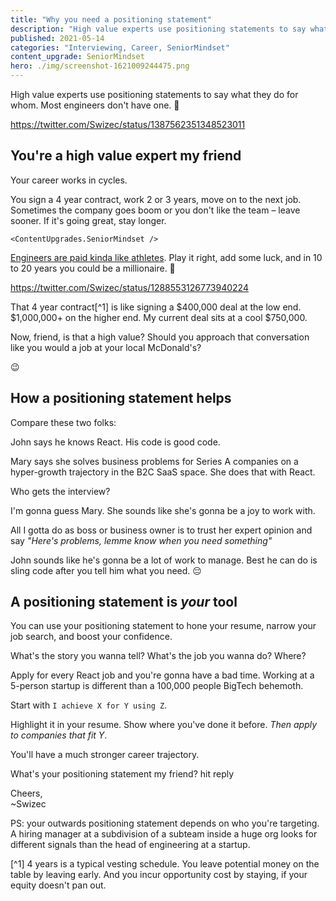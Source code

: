 ```yaml
---
title: "Why you need a positioning statement"
description: "High value experts use positioning statements to say what they do for whom. Most engineers don't have one. 🤨"
published: 2021-05-14
categories: "Interviewing, Career, SeniorMindset"
content_upgrade: SeniorMindset
hero: ./img/screenshot-1621009244475.png
---
```



High value experts use positioning statements to say what they do for whom. Most engineers don't have one. 🤨

https://twitter.com/Swizec/status/1387562351348523011

## You're a high value expert my friend

Your career works in cycles.

You sign a 4 year contract, work 2 or 3 years, move on to the next job. Sometimes the company goes boom or you don't like the team – leave sooner. If it's going great, stay longer.

`<ContentUpgrades.SeniorMindset />`

[Engineers are paid kinda like athletes](https://swizec.com/blog/what-if-engineers-were-paid-like-athletes/). Play it right, add some luck, and in 10 to 20 years you could be a millionaire. 🤑

https://twitter.com/Swizec/status/1288553126773940224

That 4 year contract[^1] is like signing a $400,000 deal at the low end. $1,000,000+ on the higher end. My current deal sits at a cool $750,000.

Now, friend, is that a high value? Should you approach that conversation like you would a job at your local McDonald's?

😉

## How a positioning statement helps

Compare these two folks:

John says he knows React. His code is good code.

Mary says she solves business problems for Series A companies on a hyper-growth trajectory in the B2C SaaS space. She does that with React.

Who gets the interview?

I'm gonna guess Mary. She sounds like she's gonna be a joy to work with.

All I gotta do as boss or business owner is to trust her expert opinion and say _"Here's problems, lemme know when you need something"_

John sounds like he's gonna be a lot of work to manage. Best he can do is sling code after you tell him what you need. 😔

## A positioning statement is _your_ tool

You can use your positioning statement to hone your resume, narrow your job search, and boost your confidence.

What's the story you wanna tell? What's the job you wanna do? Where?

Apply for every React job and you're gonna have a bad time. Working at a 5-person startup is different than a 100,000 people BigTech behemoth.

Start with `I achieve X for Y using Z`.

Highlight it in your resume. Show where you've done it before. _Then apply to companies that fit Y_.

You'll have a much stronger career trajectory.

What's your positioning statement my friend? hit reply

Cheers,<br/>
~Swizec

PS: your outwards positioning statement depends on who you're targeting. A hiring manager at a subdivision of a subteam inside a huge org looks for different signals than the head of engineering at a startup.

[^1] 4 years is a typical vesting schedule. You leave potential money on the table by leaving early. And you incur opportunity cost by staying, if your equity doesn't pan out.